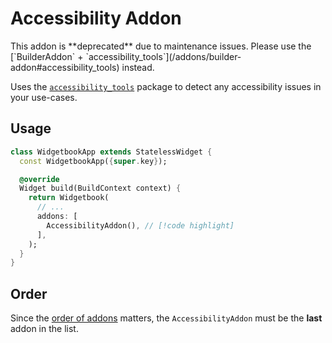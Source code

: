 # Accessibility Addon

<Warning>
  This addon is **deprecated** due to maintenance issues. Please use the
  [`BuilderAddon` +
  `accessibility_tools`](/addons/builder-addon#accessibility_tools) instead.
</Warning>

Uses the [`accessibility_tools`](https://pub.dev/packages/accessibility_tools) package to detect any accessibility issues in your use-cases.

## Usage

```dart title=widgetbook/lib/main.dart
class WidgetbookApp extends StatelessWidget {
  const WidgetbookApp({super.key});

  @override
  Widget build(BuildContext context) {
    return Widgetbook(
      // ...
      addons: [
        AccessibilityAddon(), // [!code highlight]
      ],
    );
  }
}
```

## Order

Since the [order of addons](/addons#order-of-addons) matters, the `AccessibilityAddon` must be the **last** addon in the list.
